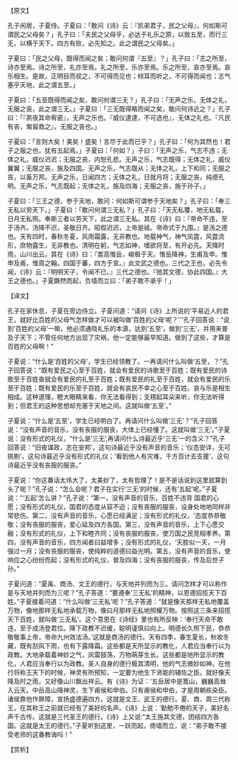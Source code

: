

【原文】

孔子闲居，子夏侍。子夏曰：「敢问《诗》云：『凯弟君子，民之父母』，何如斯可谓民之父母矣？」孔子曰：「夫民之父母乎，必达于礼乐之原，以致五至，而行三无，以横于天下。四方有败，必先知之。此之谓民之父母矣。」

子夏曰：「民之父母，既得而闻之矣；敢问何谓『五至』？」孔子曰：「志之所至，诗亦至焉。诗之所至，礼亦至焉。礼之所至，乐亦至焉。乐之所至，哀亦至焉。哀乐相生。是故，正明目而视之，不可得而见也；倾耳而听之，不可得而闻也；志气塞乎天地，此之谓五至。」

子夏曰：「五至既得而闻之矣，敢问何谓三无？」孔子曰：「无声之乐，无体之礼，无服之丧，此之谓三无。」子夏曰：「三无既得略而闻之矣，敢问何诗近之？」孔子曰：「『夙夜其命宥密』，无声之乐也。『威仪逮逮，不可选也』，无体之礼也。『凡民有丧，匍匐救之』，无服之丧也。」

子夏曰：「言则大矣！美矣！盛矣！言尽于此而已乎？」孔子曰：「何为其然也！君子之服之也，犹有五起焉。」子夏曰：「何如？」子曰：「无声之乐，气志不违；无体之礼，威仪迟迟；无服之丧，内恕孔悲。无声之乐，气志既得；无体之礼，威仪翼翼；无服之丧，施及四国。无声之乐，气志既从；无体之礼，上下和同；无服之丧，以畜万邦。无声之乐，日闻四方；无体之礼，日就月将；无服之丧，纯德孔明。无声之乐，气志既起；无体之礼，施及四海；无服之丧，施于孙子。」

子夏曰：「三王之德，参于天地，敢问：何如斯可谓参于天地矣？」孔子曰：「奉三无私以劳天下。」子夏曰：「敢问何谓三无私？」孔子曰：「天无私覆，地无私载，日月无私照。奉斯三者以劳天下，此之谓三无私。其在《诗》曰：『帝命不违，至于汤齐。汤降不迟，圣敬日齐。昭假迟迟，上帝是祗。帝命式于九围。』是汤之德也。天有四时，春秋冬夏，风雨霜露，无非教也。地载神气，神气风霆，风霆流形，庶物露生，无非教也。清明在躬，气志如神，嗜欲将至，有开必先。天降时雨，山川出云。其在《诗》曰：『嵩高惟岳，峻极于天。惟岳降神，生甫及申。惟申及甫，惟周之翰。四国于蕃，四方于宣。』此文武之德也。三代之王也，必先令闻，《诗》云：『明明天子，令闻不已。』三代之德也。『弛其文德，协此四国。』大王之德也。」子夏蹶然而起，负墙而立曰：「弟子敢不承乎！」

【译文】

孔子在家休息，子夏在旁边侍立。子夏问道：“请问《诗》上所说的‘平易近人的君王，就好比百姓的父母气怎样做才可以被叫做‘百姓的父母’呢？''’孔子回答说：“说到‘百姓的父母’一嘛，他必须通晓礼乐的本源，达到‘五至’，做到‘三无’，并用来普及子天下；不管任何地方出现了灾祸，他一定能够最早知道。做到了这些，才算是百姓的父母啊！”

子夏说：“什么是‘百姓的父母’，学生已经领教了。一再请问什么叫做‘五至，？”孔子回答说：“既有爱民之心至于百姓，就会有爱民的诗歌至于百姓；既有爱民的诗歌至于百姓奋就会有爱民的礼至于百姓；既有爱民的礼至于百姓，就会有爱民的乐至于百姓；既有爱民的乐至于百姓，就会有哀民不幸之心至于百姓。哀与乐是相生相成。这种道理，瞪大眼睛来看，你无法看得到；支楞起耳朵来听，你无法听得到；但君王的这种思想却充塞于天地之间。这就叫做‘五至’。”

子夏说：“什么是‘五至’，学生已经明白了。再请问什么叫做‘三无’？”孔子回答说：“没有声音的音乐，没有丧服的服丧，大体上已经懂了。这就叫做‘三无’。”子夏说：没有形式的礼仪，“什么是‘三无’,再请问什么诗最近乎‘三无’一的含义？”孔子回答说：“旧夜谋政，志在安邦’，这句诗最近乎没有声音的音乐；‘仪态安详，无可挑剔’，这句诗最近乎没有形式的礼仪；‘看到他人有灾难，千方百计去支援’，这句诗最近乎没有丧服的服丧。”

子夏说：“你这番话太伟大了，太美妙了，太有哲理了！是不是话说到这里就算到头了呢？”孔子说：“怎么会呢？君子在实行‘三无’的时候，还有‘五起’呢。”子夏说：”‘五起’怎么讲？”孔子说：“第一，没有声音的音乐，百姓不违背 国君的心愿；没有形式的礼仪，国君的态度从容不迫；没有丧服的服丧，设身处地地同样非常悲伤。第二，没有声音的音乐，心愿已经满足；没有形式的礼仪，‘态度恭恭敬敬；没有丧服的服丧，爱心延及四方各国。第三，没有声音的音乐，上下心愿交融；没有形式的礼仪，上下和睦齐同；没有丧服的服丧，使万国之民竞相孝养。第四，没有声音的音乐，四方闻者曰益增多；没有形式的礼仪，‘天胜似一天，一月强过一月；没有丧服的服丧，使纯粹的道德曰益光明。第五，没有声音的音乐，使响应之心纷纷而起；没有形式的礼仪，普及四海；没有丧服的服丧，传及后世子孙。”

子夏问道：“夏禹、商汤、文王的德行，与天地并列而为三。请问怎样才可以称作是与天地并列而为三呢？”孔子答道：“要遵奉‘三无私’的精神，以恩德招揽天下百姓。”子夏接着问道：“什么叫做‘三无私’呢？”孔子答道：“就是像天那样无私地覆盖万物，像地那样无私地承载万物，像曰月那样无私地照耀万物。按照这三条来招揽天下百姓，就叫做‘三无私’。这个意思在《诗经》里也有所反映：‘奉行天命不敢违，至于成汤登君位。降下政教不迟缓，聪明谨慎曰向上。明德长久照下民，恭恭敬敬事上帝，帝命九州效法汤。’这就是商汤的德行。天有四季，春生夏长，秋收冬藏，既有刮风下雨，也有下露降霜。这些都是天所显示的教化，人君应当奉行以为政教。大地承载着神妙之气，风雷鼓荡，万物萌芽生长。这些都是地所显示的教化，人君应当奉行以为政教。圣人自身的德行极其清明，他的气志微妙如神。在他行将称王天下的时候，神灵有所预知，一定要为他生下贤能的辅佐之臣。就好像天降及时之雨，又好像山川飘出祥云。有《诗》为证：‘五岳居中是篙山，巍巍高耸入云天。中岳高山降神灵，生下甫侯和申伯。只有甫侯和申伯，才是周朝栋染臣。诸侯靠他作屏障，宣扬盛德遍四方。这就是文王、武王的德行。夏、商、周三代称王，在其称王之前就已经有了美好的名声。《诗》上说：‘勤勉不倦的天子，美好名声千古传。这就是三代圣王的德行。《诗》上又说:“太王施其文德，团结四方各国。这就是太王的德行。”子夏听到这里，一跃而起，倚墙而立，说：“弟子敢不接受老师的这番教诲吗！”

【赏析】

